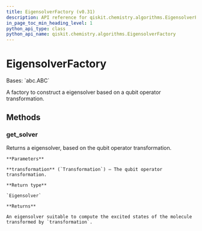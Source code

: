 ```yaml
---
title: EigensolverFactory (v0.31)
description: API reference for qiskit.chemistry.algorithms.EigensolverFactory in qiskit v0.31
in_page_toc_min_heading_level: 1
python_api_type: class
python_api_name: qiskit.chemistry.algorithms.EigensolverFactory
---
```


# EigensolverFactory

<Class id="qiskit.chemistry.algorithms.EigensolverFactory" isDedicatedPage={true} github="https://github.com/qiskit-community/qiskit-aqua/tree/stable/0.9/qiskit/chemistry/algorithms/excited_states_solvers/eigensolver_factories/eigensolver_factory.py" signature="EigensolverFactory" modifiers="class">
  Bases: `abc.ABC`

  A factory to construct a eigensolver based on a qubit operator transformation.

  ## Methods

  <span id="qiskit-chemistry-algorithms-eigensolverfactory-get-solver" />

  ### get\_solver

  <Function id="qiskit.chemistry.algorithms.EigensolverFactory.get_solver" signature="EigensolverFactory.get_solver(transformation)" modifiers="abstract">
    Returns a eigensolver, based on the qubit operator transformation.

    **Parameters**

    **transformation** (`Transformation`) – The qubit operator transformation.

    **Return type**

    `Eigensolver`

    **Returns**

    An eigensolver suitable to compute the excited states of the molecule transformed by `transformation`.
  </Function>
</Class>

